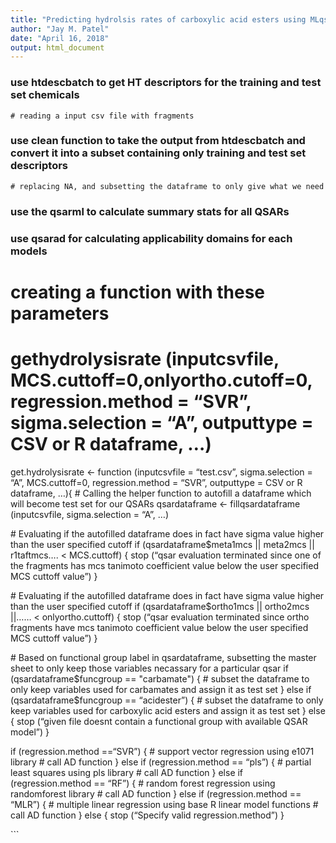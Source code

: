 ```yaml
---
title: "Predicting hydrolsis rates of carboxylic acid esters using MLqsarR"
author: "Jay M. Patel"
date: "April 16, 2018"
output: html_document
---
```


<!--
%\VignetteEngine{knitr::rmarkdown}
%\VignetteIndexEntry{Supplementary materials}
-->

### use htdescbatch to get HT descriptors for the training and test set chemicals

```
# reading a input csv file with fragments

```

### use clean function to take the output from htdescbatch and convert it into a subset containing only training and test set descriptors

```
# replacing NA, and subsetting the dataframe to only give what we need

```

### use the qsarml to calculate summary stats for all QSARs

### use qsarad for calculating applicability domains for each models




# creating a function with these parameters
# gethydrolysisrate (inputcsvfile, MCS.cuttoff=0,onlyortho.cutoff=0, regression.method = "SVR", sigma.selection = "A", outputtype = CSV or R dataframe, ...)

get.hydrolysisrate <- function (inputcsvfile = "test.csv", sigma.selection = "A", MCS.cuttoff=0, regression.method = "SVR", outputtype = CSV or R dataframe, ...){
  # Calling the helper function to autofill a dataframe which will become test set for our QSARs
  qsardataframe <- fillqsardataframe (inputcsvfile, sigma.selection = "A", ...)
  
  # Evaluating if the autofilled dataframe does in fact have sigma value higher than the user specified cutoff
  if (qsardataframe$meta1mcs || meta2mcs || r1taftmcs.... < MCS.cuttoff) {
    stop ("qsar evaluation terminated since one of the fragments has mcs tanimoto coefficient value below the user specified MCS cuttoff value")
  }
  
  # Evaluating if the autofilled dataframe does in fact have sigma value higher than the user specified cutoff
  if (qsardataframe$ortho1mcs || ortho2mcs ||...... < onlyortho.cuttoff) {
    stop ("qsar evaluation terminated since ortho fragments have mcs tanimoto coefficient value below the user specified MCS cuttoff value")
  }
  
  # Based on functional group label in qsardataframe, subsetting the master sheet to only keep those variables necassary for a particular qsar
  if (qsardataframe$funcgroup == "carbamate") {
    # subset the dataframe to only keep variables used for carbamates and assign it as test set
  } else if (qsardataframe$funcgroup == "acidester") {
    # subset the dataframe to only keep variables used for carboxylic acid esters and assign it as test set
  } else {
    stop ("given file doesnt contain a functional group with available QSAR model")
  }
  
  if (regression.method =="SVR") {
    # support vector regression using e1071 library 
    # call AD function
  } else if (regression.method == "pls") {
    # partial least squares using pls library 
    # call AD function
  } else if (regression.method == "RF") {
    # random forest regression using randomforest library
    # call AD function
  } else if (regression.method == "MLR") {
    # multiple linear regression using base R linear model functions
    # call AD function
  } else {
    stop ("Specify valid regression.method")
  }

```
